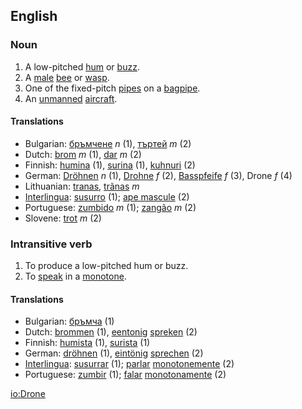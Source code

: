 ==English==
===Noun===

# A low-pitched [[hum]] or [[buzz]].
# A [[male]] [[bee]] or [[wasp]].
# One of the fixed-pitch [[pipe]]s on a [[bagpipe]].
# An [[unmanned]] [[aircraft]].

====Translations====
*Bulgarian: [[бръмчене]] ''n'' (1), [[търтей]] ''m'' (2)
*Dutch: [[brom]] ''m'' (1), [[dar]] ''m'' (2)
*Finnish: [[humina]] (1), [[surina]] (1), [[kuhnuri]] (2)
*German: [[Dröhnen]] ''n'' (1), [[Drohne]] ''f'' (2), [[Basspfeife]] ''f'' (3), Drone ''f'' (4)
*Lithuanian: [[tranas]], [[trãnas]] ''m''
*[[Interlingua]]: [[susurro]] (1); [[ape mascule]] (2)
*Portuguese: [[zumbido]] ''m'' (1); [[zangão]] ''m'' (2)
*Slovene: [[trot]] ''m'' (2)

===Intransitive verb===

# To produce a low-pitched hum or buzz.
# To [[speak]] in a [[monotone]].

====Translations====
*Bulgarian: [[бръмча]] (1)
*Dutch: [[brommen]] (1), [[eentonig]] [[spreken]] (2)
*Finnish: [[humista]] (1), [[surista]] (1)
*German: [[dröhnen]] (1), [[eintönig]] [[sprechen]] (2)
*[[Interlingua]]: [[susurrar]] (1); [[parlar]] [[monotone]]mente (2)
*Portuguese: [[zumbir]] (1); [[falar]] [[monótono|monotonamente]] (2)

[[io:Drone]]